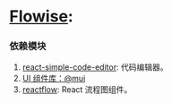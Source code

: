 # [Flowise](https://flowiseai.com/): <Badge github="https://github.com/FlowiseAI/Flowise" />

### 依赖模块

1. [react-simple-code-editor](https://www.npmjs.com/package/react-simple-code-editor): 代码编辑器。<Badge github="https://www.npmjs.com/package/react-simple-code-editor" npm="react-simple-code-editor" />
2. [UI 组件库：@mui](https://mui.com/material-ui/getting-started/overview/)
3. [reactflow](https://www.npmjs.com/package/reactflow): React 流程图组件。
